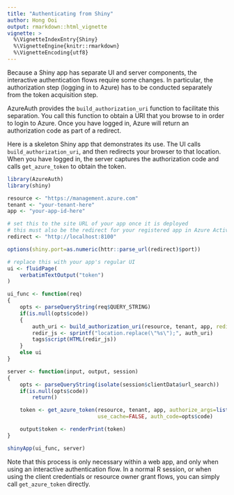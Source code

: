 ```yaml
---
title: "Authenticating from Shiny"
author: Hong Ooi
output: rmarkdown::html_vignette
vignette: >
  %\VignetteIndexEntry{Shiny}
  %\VignetteEngine{knitr::rmarkdown}
  %\VignetteEncoding{utf8}
---
```


Because a Shiny app has separate UI and server components, the interactive authentication flows require some changes. In particular, the authorization step (logging in to Azure) has to be conducted separately from the token acquisition step.

AzureAuth provides the `build_authorization_uri` function to facilitate this separation. You call this function to obtain a URI that you browse to in order to login to Azure. Once you have logged in, Azure will return an authorization code as part of a redirect.

Here is a skeleton Shiny app that demonstrates its use. The UI calls `build_authorization_uri`, and then redirects your browser to that location. When you have logged in, the server captures the authorization code and calls `get_azure_token` to obtain the token.

```r
library(AzureAuth)
library(shiny)

resource <- "https://management.azure.com"
tenant <- "your-tenant-here"
app <- "your-app-id-here"

# set this to the site URL of your app once it is deployed
# this must also be the redirect for your registered app in Azure Active Directory
redirect <- "http://localhost:8100"

options(shiny.port=as.numeric(httr::parse_url(redirect)$port))

# replace this with your app's regular UI
ui <- fluidPage(
    verbatimTextOutput("token")
)

ui_func <- function(req)
{
    opts <- parseQueryString(req$QUERY_STRING)
    if(is.null(opts$code))
    {
        auth_uri <- build_authorization_uri(resource, tenant, app, redirect_uri=redirect)
        redir_js <- sprintf("location.replace(\"%s\");", auth_uri)
        tags$script(HTML(redir_js))
    }
    else ui
}

server <- function(input, output, session)
{
    opts <- parseQueryString(isolate(session$clientData$url_search))
    if(is.null(opts$code))
        return()

    token <- get_azure_token(resource, tenant, app, authorize_args=list(redirect_uri=redirect),
                             use_cache=FALSE, auth_code=opts$code)

    output$token <- renderPrint(token)
}

shinyApp(ui_func, server)
```

Note that this process is only necessary within a web app, and only when using an interactive authentication flow. In a normal R session, or when using the client credentials or resource owner grant flows, you can simply call `get_azure_token` directly.

